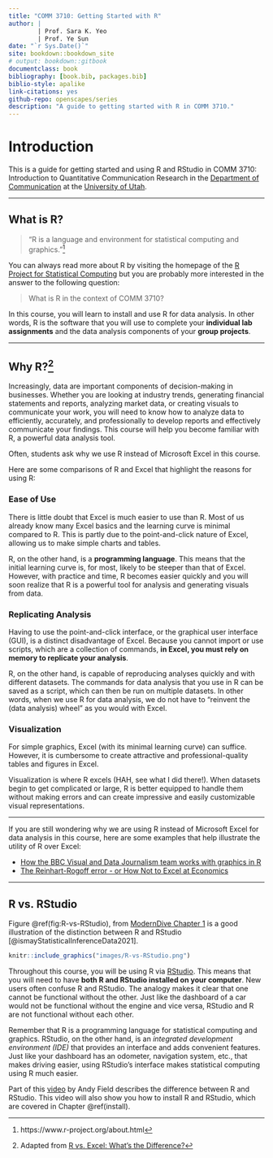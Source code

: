```yaml
--- 
title: "COMM 3710: Getting Started with R"
author: |
        | Prof. Sara K. Yeo
        | Prof. Ye Sun
date: "`r Sys.Date()`"
site: bookdown::bookdown_site
# output: bookdown::gitbook
documentclass: book
bibliography: [book.bib, packages.bib]
biblio-style: apalike
link-citations: yes
github-repo: openscapes/series
description: "A guide to getting started with R in COMM 3710."
---
```


# Introduction {#intro}

This is a guide for getting started and using R and RStudio in COMM 3710: Introduction to Quantitative Communication Research in the [Department of Communication](https://communication.utah.edu) at the [University of Utah](https://utah.edu).

----

## What is R?

> "R is a language and environment for statistical computing and graphics."^[https://www.r-project.org/about.html]

You can always read more about R by visiting the homepage of the [R Project for Statistical Computing](https://www.r-project.org/) but you are probably more interested in the answer to the following question:

> What is R in the context of COMM 3710? 

In this course, you will learn to install and use R for data analysis. In other words, R is the software that you will use to complete your **individual lab assignments** and the data analysis components of your **group projects**.

---

## Why R?^[Adapted from [R vs. Excel: What's the Difference?](https://www.northeastern.edu/graduate/blog/r-vs-excel/)]

Increasingly, data are important components of decision-making in businesses. Whether you are looking at industry trends, generating financial statements and reports, analyzing market data, or creating visuals to communicate your work, you will need to know how to analyze data to efficiently, accurately, and professionally to develop reports and effectively communicate your findings. This course will help you become familiar with R, a powerful data analysis tool.

Often, students ask why we use R instead of Microsoft Excel in this course.

Here are some comparisons of R and Excel that highlight the reasons for using R:

### Ease of Use

There is little doubt that Excel is much easier to use than R. Most of us already know many Excel basics and the learning curve is minimal compared to R. This is partly due to the point-and-click nature of Excel, allowing us to make simple charts and tables.

R, on the other hand, is a **programming language**. This means that the initial learning curve is, for most, likely to be steeper than that of Excel. However, with practice and time, R becomes easier quickly and you will soon realize that R is a powerful tool for analysis and generating visuals from data.

### Replicating Analysis

Having to use the point-and-click interface, or the graphical user interface (GUI), is a distinct disadvantage of Excel. Because you cannot import or use scripts, which are a collection of commands, **in Excel, you must rely on memory to replicate your analysis**.

R, on the other hand, is capable of reproducing analyses quickly and with different datasets. The commands for data analysis that you use in R can be saved as a script, which can then be run on multiple datasets. In other words, when we use R for data analysis, we do not have to "reinvent the (data analysis) wheel" as you would with Excel.

### Visualization

For simple graphics, Excel (with its minimal learning curve) can suffice. However, it is cumbersome to create attractive and professional-quality tables and figures in Excel.

Visualization is where R excels (HAH, see what I did there!). When datasets begin to get complicated or large, R is better equipped to handle them without making errors and can create impressive and easily customizable visual representations.

---

If you are still wondering why we are using R instead of Microsoft Excel for data analysis in this course, here are some examples that help illustrate the utility of R over Excel:

- [How the BBC Visual and Data Journalism team works with graphics in R](https://medium.com/bbc-visual-and-data-journalism/how-the-bbc-visual-and-data-journalism-team-works-with-graphics-in-r-ed0b35693535)
- [The Reinhart-Rogoff error - or How Not to Excel at Economics](https://theconversation.com/the-reinhart-rogoff-error-or-how-not-to-excel-at-economics-13646)

---

## R vs. RStudio

Figure \@ref(fig:R-vs-RStudio), from [ModernDive Chapter 1](https://moderndive.com/1-getting-started.html) is a good illustration of the distinction between R and RStudio [@ismayStatisticalInferenceData2021].

```r

knitr::include_graphics("images/R-vs-RStudio.png")

```

Throughout this course, you will be using R via [RStudio](https://www.rstudio.com). This means that you will need to have **both R and RStudio installed on your computer**. New users often confuse R and RStudio. The analogy makes it clear that one cannot be functional without the other. Just like the dashboard of a car would not be functional without the engine and vice versa, RStudio and R are not functional without each other.

Remember that R is a programming language for statistical computing and graphics. RStudio, on the other hand, is an *integrated development environment (IDE)* that provides an interface and adds convenient features. Just like your dashboard has an odometer, navigation system, etc., that makes driving easier, using RStudio’s interface makes statistical computing using R much easier.

Part of this [video](https://youtu.be/ZvPFKfNHBNQ) by Andy Field describes the difference between R and RStudio. This video will also show you how to install R and RStudio, which are covered in Chapter \@ref(install).
